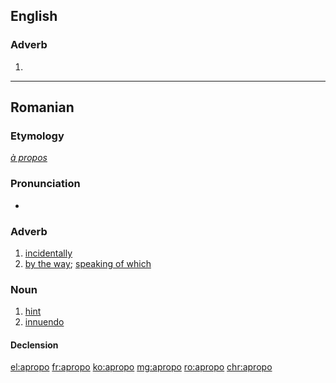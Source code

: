 ==English==

===Adverb===
{{head|en|adverb}}

# {{misspelling of|apropos}}

----

==Romanian==

===Etymology===
{{etyl|fr|ro}} ''[[à propos]]''

===Pronunciation===
* {{IPA|/aproˈpo/|lang=ro}}

===Adverb===
{{ro-adv}}

# [[incidentally]]
# [[by the way]]; [[speaking of which]]

===Noun===
{{ro-noun|n|apropouri}}

# [[hint]]
# [[innuendo]]

====Declension====
{{ro-noun-n|pl=apropouri|def=apropoul}}

[[el:apropo]]
[[fr:apropo]]
[[ko:apropo]]
[[mg:apropo]]
[[ro:apropo]]
[[chr:apropo]]